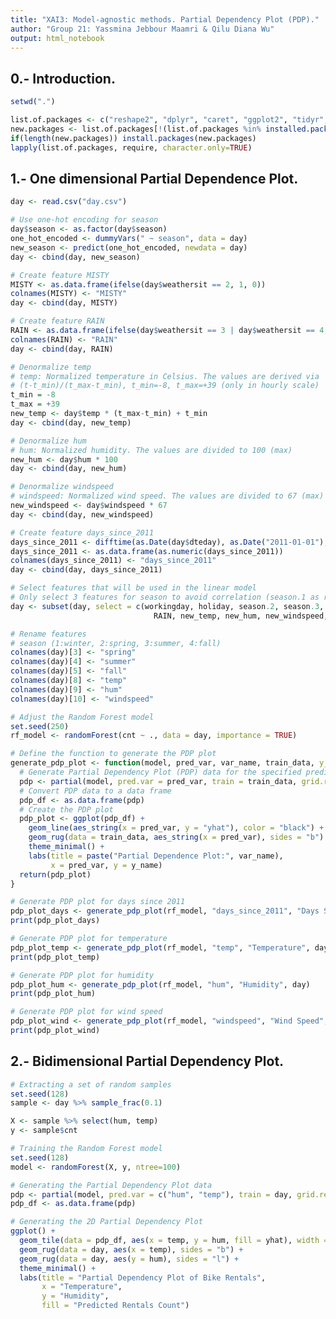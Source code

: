---
title: "XAI3: Model-agnostic methods. Partial Dependency Plot (PDP)."
author: "Group 21: Yassmina Jebbour Maamri & Qilu Diana Wu"
output: html_notebook
---

## 0.- Introduction.

```{r}
setwd(".")

list.of.packages <- c("reshape2", "dplyr", "caret", "ggplot2", "tidyr", "ROCR", "plotly", "randomForest", "party", "pdp")
new.packages <- list.of.packages[!(list.of.packages %in% installed.packages()[,"Package"])]
if(length(new.packages)) install.packages(new.packages)
lapply(list.of.packages, require, character.only=TRUE)
```

## 1.- One dimensional Partial Dependence Plot.

```{r}
day <- read.csv("day.csv")

# Use one-hot encoding for season
day$season <- as.factor(day$season)
one_hot_encoded <- dummyVars(" ~ season", data = day)
new_season <- predict(one_hot_encoded, newdata = day)
day <- cbind(day, new_season)

# Create feature MISTY
MISTY <- as.data.frame(ifelse(day$weathersit == 2, 1, 0))
colnames(MISTY) <- "MISTY"
day <- cbind(day, MISTY)

# Create feature RAIN
RAIN <- as.data.frame(ifelse(day$weathersit == 3 | day$weathersit == 4, 1, 0))
colnames(RAIN) <- "RAIN"
day <- cbind(day, RAIN)

# Denormalize temp
# temp: Normalized temperature in Celsius. The values are derived via
# (t-t_min)/(t_max-t_min), t_min=-8, t_max=+39 (only in hourly scale)
t_min = -8
t_max = +39
new_temp <- day$temp * (t_max-t_min) + t_min
day <- cbind(day, new_temp)

# Denormalize hum
# hum: Normalized humidity. The values are divided to 100 (max)
new_hum <- day$hum * 100
day <- cbind(day, new_hum)

# Denormalize windspeed
# windspeed: Normalized wind speed. The values are divided to 67 (max)
new_windspeed <- day$windspeed * 67
day <- cbind(day, new_windspeed)

# Create feature days_since_2011
days_since_2011 <- difftime(as.Date(day$dteday), as.Date("2011-01-01"), units = "days")
days_since_2011 <- as.data.frame(as.numeric(days_since_2011))
colnames(days_since_2011) <- "days_since_2011"
day <- cbind(day, days_since_2011)

# Select features that will be used in the linear model
# Only select 3 features for season to avoid correlation (season.1 as reference)
day <- subset(day, select = c(workingday, holiday, season.2, season.3, season.4, MISTY, 
                                RAIN, new_temp, new_hum, new_windspeed, days_since_2011, cnt))

# Rename features
# season (1:winter, 2:spring, 3:summer, 4:fall)
colnames(day)[3] <- "spring"
colnames(day)[4] <- "summer"
colnames(day)[5] <- "fall"
colnames(day)[8] <- "temp"
colnames(day)[9] <- "hum"
colnames(day)[10] <- "windspeed"

# Adjust the Random Forest model
set.seed(250)
rf_model <- randomForest(cnt ~ ., data = day, importance = TRUE)

# Define the function to generate the PDP plot
generate_pdp_plot <- function(model, pred_var, var_name, train_data, y_name = "Predicted bike rentals", grid_resolution = 20) {
  # Generate Partial Dependency Plot (PDP) data for the specified predictor variable
  pdp <- partial(model, pred.var = pred_var, train = train_data, grid.resolution = grid_resolution)
  # Convert PDP data to a data frame
  pdp_df <- as.data.frame(pdp)
  # Create the PDP plot
  pdp_plot <- ggplot(pdp_df) +
    geom_line(aes_string(x = pred_var, y = "yhat"), color = "black") +
    geom_rug(data = train_data, aes_string(x = pred_var), sides = "b") +
    theme_minimal() +
    labs(title = paste("Partial Dependence Plot:", var_name),
         x = pred_var, y = y_name)
  return(pdp_plot)
}

# Generate PDP plot for days since 2011
pdp_plot_days <- generate_pdp_plot(rf_model, "days_since_2011", "Days Since 2011", day)
print(pdp_plot_days)

# Generate PDP plot for temperature
pdp_plot_temp <- generate_pdp_plot(rf_model, "temp", "Temperature", day)
print(pdp_plot_temp)

# Generate PDP plot for humidity
pdp_plot_hum <- generate_pdp_plot(rf_model, "hum", "Humidity", day)
print(pdp_plot_hum)

# Generate PDP plot for wind speed
pdp_plot_wind <- generate_pdp_plot(rf_model, "windspeed", "Wind Speed", day)
print(pdp_plot_wind)
```

## 2.- Bidimensional Partial Dependency Plot.

```{r}
# Extracting a set of random samples
set.seed(128)
sample <- day %>% sample_frac(0.1)

X <- sample %>% select(hum, temp)
y <- sample$cnt

# Training the Random Forest model
set.seed(128)
model <- randomForest(X, y, ntree=100)

# Generating the Partial Dependency Plot data
pdp <- partial(model, pred.var = c("hum", "temp"), train = day, grid.resolution = 20)
pdp_df <- as.data.frame(pdp)

# Generating the 2D Partial Dependency Plot
ggplot() +
  geom_tile(data = pdp_df, aes(x = temp, y = hum, fill = yhat), width = 5, height = 10) +
  geom_rug(data = day, aes(x = temp), sides = "b") +
  geom_rug(data = day, aes(y = hum), sides = "l") + 
  theme_minimal() +
  labs(title = "Partial Dependency Plot of Bike Rentals", 
       x = "Temperature",
       y = "Humidity", 
       fill = "Predicted Rentals Count")
```

